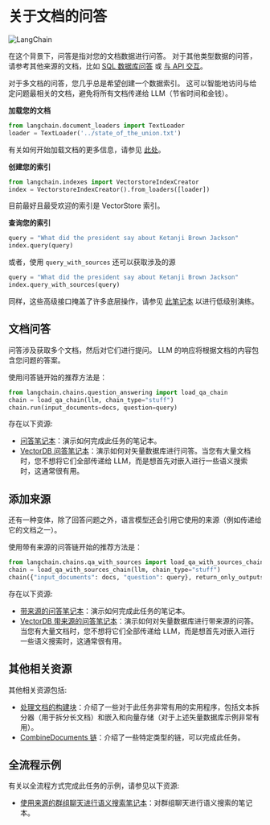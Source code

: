 # 关于文档的问答

![LangChain](https://pica.zhimg.com/50/v2-56e8bbb52aa271012541c1fe1ceb11a2_r.gif 'LangChain中文网')



在这个背景下，问答是指对您的文档数据进行问答。
对于其他类型数据的问答，请参考其他来源的文档，比如 [SQL 数据库问答](../tabular) 或 [与 API 交互](../apis)。

对于多文档的问答，您几乎总是希望创建一个数据索引。
这可以智能地访问与给定问题最相关的文档，避免将所有文档传递给 LLM（节省时间和金钱）。

**加载您的文档**

```python
from langchain.document_loaders import TextLoader
loader = TextLoader('../state_of_the_union.txt')
```

有关如何开始加载文档的更多信息，请参见 [此处](/docs/modules/data_connection/document_loaders)。

**创建您的索引**

```python
from langchain.indexes import VectorstoreIndexCreator
index = VectorstoreIndexCreator().from_loaders([loader])
```

目前最好且最受欢迎的索引是 VectorStore 索引。

**查询您的索引**

```python
query = "What did the president say about Ketanji Brown Jackson"
index.query(query)
```

或者，使用 `query_with_sources` 还可以获取涉及的源

```python
query = "What did the president say about Ketanji Brown Jackson"
index.query_with_sources(query)
```

同样，这些高级接口掩盖了许多底层操作，请参见 [此笔记本](/docs/modules/data_connection/getting_started.html) 以进行低级别演练。

## 文档问答

问答涉及获取多个文档，然后对它们进行提问。
LLM 的响应将根据文档的内容包含您问题的答案。

使用问答链开始的推荐方法是：

```python
from langchain.chains.question_answering import load_qa_chain
chain = load_qa_chain(llm, chain_type="stuff")
chain.run(input_documents=docs, question=query)
```

存在以下资源:

- [问答笔记本](/docs/modules/chains/index_examples/question_answering.html)：演示如何完成此任务的笔记本。
- [VectorDB 问答笔记本](/docs/modules/chains/index_examples/vector_db_qa.html)：演示如何对矢量数据库进行问答。当您有大量文档时，您不想将它们全部传递给 LLM，而是想首先对嵌入进行一些语义搜索时，这通常很有用。

## 添加来源

还有一种变体，除了回答问题之外，语言模型还会引用它使用的来源（例如传递给它的文档之一）。

使用带有来源的问答链开始的推荐方法是：

```python
from langchain.chains.qa_with_sources import load_qa_with_sources_chain
chain = load_qa_with_sources_chain(llm, chain_type="stuff")
chain({"input_documents": docs, "question": query}, return_only_outputs=True)
```

存在以下资源:

- [带来源的问答笔记本](/docs/modules/chains/index_examples/qa_with_sources.html)：演示如何完成此任务的笔记本。
- [VectorDB 带来源的问答笔记本](/docs/modules/chains/index_examples/vector_db_qa_with_sources.html)：演示如何对矢量数据库进行带来源的问答。当您有大量文档时，您不想将它们全部传递给 LLM，而是想首先对嵌入进行一些语义搜索时，这通常很有用。

## 其他相关资源

其他相关资源包括:

- [处理文档的构建块](/docs/modules/data_connection)：介绍了一些对于此任务非常有用的实用程序，包括文本拆分器（用于拆分长文档）和嵌入和向量存储（对于上述矢量数据库示例非常有用）。
- [CombineDocuments 链](/docs/modules/chains/documents)：介绍了一些特定类型的链，可以完成此任务。

## 全流程示例

有关以全流程方式完成此任务的示例，请参见以下资源:

- [使用来源的群组聊天进行语义搜索笔记本](./semantic-search-over-chat.html)：对群组聊天进行语义搜索的笔记本。
